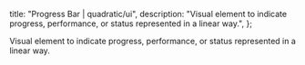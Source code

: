 
  title: "Progress Bar | quadratic/ui",
  description: "Visual element to indicate progress, performance, or status represented in a linear way.",
};

<Title>Progress Bar</Title>
<Description>Visual element to indicate progress, performance, or status represented in a linear way.</Description>
<ComponentPreview id="tremorProgressBar" />